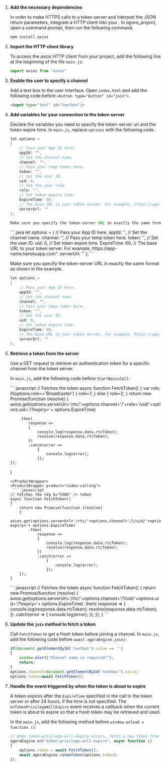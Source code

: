 <PlatformWrapper platform="web">
        


1.  **Add the necessary dependencies**

    In order to make HTTPS calls to a token server and interpret the JSON return parameters, integrate a HTTP client into your <Vpl k="CLIENT" />. In *agora\_project*, open a command prompt, then run the following command.

    ``` bash
    npm install axios
    ```

2.  **Import the HTTP client library**

    To access the axios HTTP client from your project, add the following line at the beginning of the file `main.js`:

    ``` javascript
    import axios from "axios"
    ```

3.  **Enable the user to specify a channel**

    Add a text box to the user interface. Open `index.html` and add the following code before `<button type="button" id="join">`.

    ``` html
    <input type="text" id="textbox"/>
    ```

4.  **Add variables for your connection to the token server**

    Declare the variables you need to specify the token-server url and the token expire time. In `main.js`, replace `options` with the following code.
    <ProductWrapper product="interactive-live-streaming">
    ``` java
    let options =
    {
        // Pass your App ID here.
        appId: '',
        // Set the channel name.
        channel: '',
        // Pass your temp token here.
        token: '',
        // Set the user ID.
        uid: 0,
        // Set the user role.
        role: '',
        // Set token expire time.
        ExpireTime: 60,
        // The base URL to your token server. For example, https://app-name.herokuapp.com".
        serverUrl: ''
    };

    Make sure you specify the token-server URL in exactly the same format as shown in the example.
    ```
    </ProductWrapper>
    <ProductWrapper product="video-calling">
    ``` java
    let options =
    {
        // Pass your App ID here.
        appId: '',
        // Set the channel name.
        channel: '',
        // Pass your temp token here.
        token: '',
        // Set the user ID.
        uid: 0,
        // Set token expire time.
        ExpireTime: 60,
        // The base URL to your token server. For example, https://app-name.herokuapp.com".
        serverUrl: ''
    };
    ```

    Make sure you specify the token-server URL in exactly the same format as shown in the example.
    </ProductWrapper>
    <ProductWrapper product="voice-calling">
    ``` java
    let options =
    {
        // Pass your App ID here.
        appId: '',
        // Set the channel name.
        channel: '',
        // Pass your temp token here.
        token: '',
        // Set the user ID.
        uid: 0,
        // Set token expire time.
        ExpireTime: 60,
        // The base URL to your token server. For example, https://app-name.herokuapp.com".
        serverUrl: ''
    };
    ```
    </ProductWrapper>


5.  **Retrieve a token from the server**

    Use a GET request to retrieve an authentication token for a specific channel from the token server.

    In `main.js`, add the following code before `StartBasicCall`:

    <ProductWrapper product="interactive-live-streaming">
     ``` javascript
    // Fetches the <Vg k="VSDK" /> token
    async function FetchToken()
    {
        var role;
        if(options.role=='Broadcaster')
        {
            role=1;
        }
        else
        {
            role=2;
        }
        return new Promise(function (resolve)
        {
            axios.get(options.serverUrl+'/rtc/'+options.channel+'/'+role+'/uid/'+options.uid+'/?expiry='+ options.ExpireTime)

            .then(
                response =>
                {
                    console.log(response.data.rtcToken);
                    resolve(response.data.rtcToken);
                })
                .catch(error =>
                    {
                        console.log(error);
                    });
        });
    }
    ```
    </ProductWrapper>
    <ProductWrapper product="video-calling">
     ``` javascript
    // Fetches the <Vg k="VSDK" /> token
    async function FetchToken()
    {
        return new Promise(function (resolve)
        {
            axios.get(options.serverUrl+'/rtc/'+options.channel+'/1/uid/'+options.uid+'/?expiry='+ options.ExpireTime)
            .then(
                response =>
                {
                    console.log(response.data.rtcToken);
                    resolve(response.data.rtcToken);
                })
                .catch(error =>
                    {
                        console.log(error);
                    });
        });
    }
    ```
    </ProductWrapper>
    <ProductWrapper product="voice-calling">
     ``` javascript
    // Fetches the <Vg k="VSDK" /> token
    async function FetchToken()
    {
        return new Promise(function (resolve)
        {
            axios.get(options.serverUrl+'/rtc/'+options.channel+'/1/uid/'+options.uid+'/?expiry='+ options.ExpireTime)
            .then(
                response =>
                {
                    console.log(response.data.rtcToken);
                    resolve(response.data.rtcToken);
                })
                .catch(error =>
                    {
                        console.log(error);
                    });
        });
    }
    ```
    </ProductWrapper>


6.  **Update the `join` method to fetch a token**

    Call `FetchToken` to get a fresh token before joining a channel. In `main.js`, add the following code before `await agoraEngine.join(`:

    ``` javascript
    if(document.getElementById('textbox').value == '')
    {
        window.alert("Channel name is required!");
        return;
    }
    options.channel=document.getElementById('textbox').value;
    options.token=await FetchToken();
    ```

7.  **Handle the event triggered by <Vg k="AGORA_BACKEND" /> when the token is about to expire**

    A token expires after the `ExpireTime` specified in the call to the token server or after 24 hours, if the time is not specified. The `onTokenPrivilegeWillExpire` event receives a callback when the current token is about to expire so that a fresh token may be retrieved and used.

    In the `main.js`, add the following method before `window.onload = function ()`:

    ``` javascript
    // When token-privilege-will-expire occurs, fetch a new token from the server and call renewToken to renew the token.
    agoraEngine.on("token-privilege-will-expire", async function ()
    {
        options.token = await FetchToken();
        await agoraEngine.renewToken(options.token);
    });
    ```
</PlatformWrapper>
